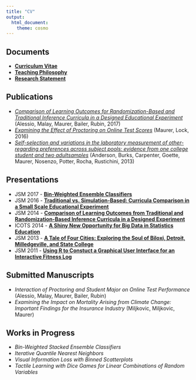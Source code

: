 ```yaml
---
title: "CV"
output: 
  html_document:
    theme: cosmo
---
```


## Documents

* **[Curriculum Vitae](documents/KarstenMaurerCV.pdf)**
* **[Teaching Philosophy](documents/KarstenMaurerTeachPhil.pdf)**
* **[Research Statement](documents/KarstenMaurerResearchStatement.pdf)**

## Publications

*  *[Comparison of Learning Outcomes for Randomization-Based and Traditional Inference Curricula in a Designed Educational Experiment](https://olj.onlinelearningconsortium.org/index.php/olj/article/view/885)* (Alessio, Malay, Maurer, Bailer, Rubin, 2017)
*  *[Examining the Effect of Proctoring on Online Test Scores](http://escholarship.org/uc/item/0wm523b0)* (Maurer, Lock, 2016)
*  *[Self-selection and variations in the laboratory measurement of other-regarding preferences across subject pools: evidence from one college student and two adultsamples](https://link.springer.com/article/10.1007/s10683-012-9327-7)* (Anderson, Burks, Carpenter, Goette, Maurer, Nosenzo, Potter, Rocha, Rustichini, 2013)

## Presentations
*  JSM 2017 - **[Bin-Weighted Ensemble Classifiers](documents/JSM2017.pdf)**
*  JSM 2016 - **[Traditional vs. Simulation-Based: Curricula Comparison in a Small Scale Educational Experiment](documents/JSM2016.pdf)** 
*  JSM 2014 - **[Comparison of Learning Outcomes from Traditional and Randomization-Based Inference Curricula in a Designed Experiment](documents/JSM2014.pdf)**
*  ICOTS 2014 - **[A Shiny New Opportunity for Big Data in Statistics Education](documents/ICOTS2014.pdf)**
*  JSM 2013 - **[A Tale of Four Cities: Exploring the Soul of Biloxi, Detroit, Milledgeville, and State College](documents/JSM2013.pdf)**
*  JSM 2011 - **[Using R to Constuct a Graphical User Interface for an Interactive Fitness Log](documents/JSM2011.pdf)**

## Submitted Manuscripts

*  *Interaction of Proctoring and Student Major on Online Test Performance* 
(Alessio, Malay, Maurer, Bailer, Rubin)
*  *Examining the Impact on Mortality Arising from Climate Change: Important Findings for the Insurance Industry*
(Miljkovic, Miljkovic, Maurer)


## Works in Progress

*  *Bin-Weighted Stacked Ensemble Classifiers*
*  *Iterative Quantile Nearest Neighbors*
*  *Visual Information Loss with Binned Scatterplots*
*  *Tactile Learning with Dice Games for Linear Combinations of Random Variables*

